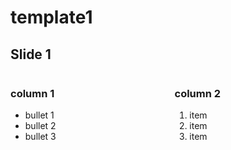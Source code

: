 # template1

## Slide 1
:::: {.columns}

::: {.column width="50%"}
### column 1

* bullet 1
* bullet 2
* bullet 3
:::
::: {.column width="50%"}
### column 2

1. item 
1. item
1. item
:::
::::

    